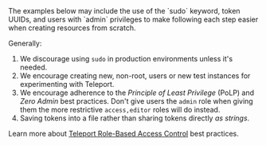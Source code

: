 <Admonition type="tip" title="Tip">
  The examples below may include the use of the `sudo` keyword, token UUIDs, and users with `admin` privileges to make following each step easier when creating resources from scratch. 
  
  Generally:
  
  1. We discourage using `sudo` in production environments unless it's needed. 
  2. We encourage creating new, non-root, users or new test instances for experimenting with Teleport.
  3. We encourage adherence to the *Principle of Least Privilege* (PoLP) and *Zero Admin* best practices. Don't give users the `admin` role when giving them the more restrictive `access,editor` roles will do instead.
  4. Saving tokens into a file rather than sharing tokens directly *as strings*.

  Learn more about [Teleport Role-Based Access Control](../access-controls/introduction.mdx) best practices.
</Admonition>